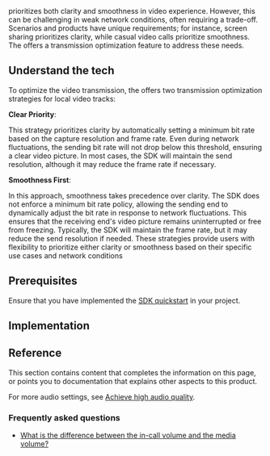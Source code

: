 
<PlatformWrapper platform="web">
<Vg k="COMPANY"/> prioritizes both clarity and smoothness in video experience. However, this can be challenging in weak network conditions, often requiring a trade-off. Scenarios and products have unique requirements; for instance, screen sharing prioritizes clarity, while casual video calls prioritize smoothness. The <Vg k="VSDK"/> offers a transmission optimization feature to address these needs.

## Understand the tech

To optimize the video transmission, the <Vg k="COMPANY"/> <Vg k="VSDK"/> offers two transmission optimization strategies for local video tracks:

**Clear Priority**: 

This strategy prioritizes clarity by automatically setting a minimum bit rate based on the capture resolution and frame rate. Even during network fluctuations, the sending bit rate will not drop below this threshold, ensuring a clear video picture. In most cases, the SDK will maintain the send resolution, although it may reduce the frame rate if necessary.

**Smoothness First**: 

In this approach, smoothness takes precedence over clarity. The SDK does not enforce a minimum bit rate policy, allowing the sending end to dynamically adjust the bit rate in response to network fluctuations. This ensures that the receiving end's video picture remains uninterrupted or free from freezing. Typically, the SDK will maintain the frame rate, but it may reduce the send resolution if needed.
These strategies provide users with flexibility to prioritize either clarity or smoothness based on their specific use cases and network conditions

## Prerequisites

Ensure that you have implemented the [SDK quickstart](../get-started/get-started-sdk) in your project. 

## Implementation 

<ProjectImplement/>

## Reference
This section contains content that completes the information on this page, or points you to documentation that explains other aspects to this product.

For more audio settings, see [Achieve high audio quality](/video-calling/best-practices/best-practices-sound-quality).

### Frequently asked questions​

*  [What is the difference between the in-call volume and the media volume?](../../help/integration-issues/system_volume)

<Reference/>
</PlatformWrapper>
<PlatformWrapper notAllowed="web">
<NotAvailable />
</PlatformWrapper>